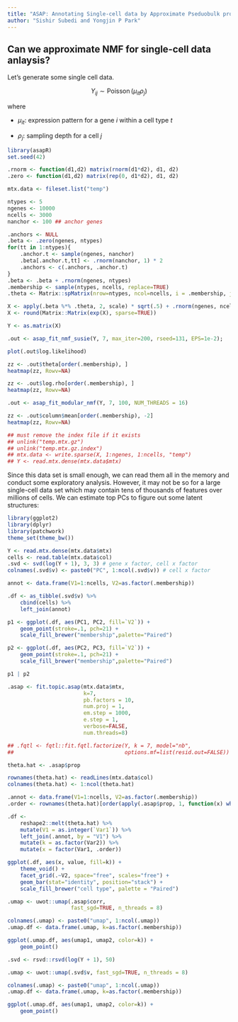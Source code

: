 ```yaml
---
title: "ASAP: Annotating Single-cell data by Approximate Pseduobulk projection"
author: "Sishir Subedi and Yongjin P Park"
---
```


## Can we approximate NMF for single-cell data anlaysis?

Let's generate some single cell data.

$$Y_{ij} \sim \operatorname{Poisson}(\mu_{it} \rho_{j})$$

where

* $\mu_{it}$: expression pattern for a gene $i$ within a cell type $t$

* $\rho_{j}$: sampling depth for a cell $j$

```r
library(asapR)
set.seed(42)

.rnorm <- function(d1,d2) matrix(rnorm(d1*d2), d1, d2)
.zero <- function(d1,d2) matrix(rep(0, d1*d2), d1, d2)

mtx.data <- fileset.list("temp")

ntypes <- 5
ngenes <- 10000
ncells <- 3000
nanchor <- 100 ## anchor genes 

.anchors <- NULL
.beta <- .zero(ngenes, ntypes)
for(tt in 1:ntypes){
    .anchor.t <- sample(ngenes, nanchor)
    .beta[.anchor.t,tt] <- .rnorm(nanchor, 1) * 2
    .anchors <- c(.anchors, .anchor.t)
}
.beta <- .beta + .rnorm(ngenes, ntypes)
.membership <- sample(ntypes, ncells, replace=TRUE)
.theta <- Matrix::spMatrix(nrow=ntypes, ncol=ncells, i = .membership, j = 1:ncells, x = rep(1, ncells))

X <- apply(.beta %*% .theta, 2, scale) * sqrt(.5) + .rnorm(ngenes, ncells) * sqrt(.5)
X <- round(Matrix::Matrix(exp(X), sparse=TRUE))

Y <- as.matrix(X)

.out <- asap_fit_nmf_susie(Y, 7, max_iter=200, rseed=131, EPS=1e-2);

plot(.out$log.likelihood)

zz <- .out$theta[order(.membership), ]
heatmap(zz, Rowv=NA)

zz <- .out$log.rho[order(.membership), ]
heatmap(zz, Rowv=NA)

.out <- asap_fit_modular_nmf(Y, 7, 100, NUM_THREADS = 16)

zz <- .out$column$mean[order(.membership), -2]
heatmap(zz, Rowv=NA)

## must remove the index file if it exists
## unlink("temp.mtx.gz")
## unlink("temp.mtx.gz.index")
## mtx.data <- write.sparse(X, 1:ngenes, 1:ncells, "temp")
## Y <- read.mtx.dense(mtx.data$mtx)


```






Since this data set is small enough, we can read them all in the memory and conduct some exploratory analysis. However, it may not be so for a large single-cell data set which may contain tens of thousands of features over millions of cells. We can estimate top PCs to figure out some latent structures:

```r
library(ggplot2)
library(dplyr)
library(patchwork)
theme_set(theme_bw())

Y <- read.mtx.dense(mtx.data$mtx)
cells <- read.table(mtx.data$col)
.svd <- svd(log(Y + 1), 3, 3) # gene x factor, cell x factor
colnames(.svd$v) <- paste0("PC", 1:ncol(.svd$v)) # cell x factor

annot <- data.frame(V1=1:ncells, V2=as.factor(.membership))
```

```r
.df <- as_tibble(.svd$v) %>%
    cbind(cells) %>% 
    left_join(annot)

p1 <- ggplot(.df, aes(PC1, PC2, fill=`V2`)) +
    geom_point(stroke=.1, pch=21) +
    scale_fill_brewer("membership",palette="Paired")

p2 <- ggplot(.df, aes(PC2, PC3, fill=`V2`)) +
    geom_point(stroke=.1, pch=21) +
    scale_fill_brewer("membership",palette="Paired")

p1 | p2
```


```r
.asap <- fit.topic.asap(mtx.data$mtx,
                        k=7,
                        pb.factors = 10,
                        num.proj = 1,
                        em.step = 1000,
                        e.step = 1,
                        verbose=FALSE,
                        num.threads=8)

## .fqtl <- fqtl::fit.fqtl.factorize(Y, k = 7, model="nb",
##                                   options.mf=list(resid.out=FALSE))

theta.hat <- .asap$prop

rownames(theta.hat) <- readLines(mtx.data$col)
colnames(theta.hat) <- 1:ncol(theta.hat)

.annot <- data.frame(V1=1:ncells, V2=as.factor(.membership))
.order <- rownames(theta.hat)[order(apply(.asap$prop, 1, function(x) which.max(x)))]

.df <-
    reshape2::melt(theta.hat) %>%
    mutate(V1 = as.integer(`Var1`)) %>% 
    left_join(.annot, by = "V1") %>%
    mutate(k = as.factor(Var2)) %>% 
    mutate(x = factor(Var1, .order))

ggplot(.df, aes(x, value, fill=k)) +
    theme_void() +
    facet_grid(.~V2, space="free", scales="free") +
    geom_bar(stat="identity", position="stack") +
    scale_fill_brewer("cell type", palette = "Paired")

```


```r

.umap <- uwot::umap(.asap$corr,
                    fast_sgd=TRUE, n_threads = 8)

colnames(.umap) <- paste0("umap", 1:ncol(.umap))
.umap.df <- data.frame(.umap, k=as.factor(.membership))

ggplot(.umap.df, aes(umap1, umap2, color=k)) +
    geom_point()

```




```r
.svd <- rsvd::rsvd(log(Y + 1), 50)

.umap <- uwot::umap(.svd$v, fast_sgd=TRUE, n_threads = 8)

colnames(.umap) <- paste0("umap", 1:ncol(.umap))
.umap.df <- data.frame(.umap, k=as.factor(.membership))

ggplot(.umap.df, aes(umap1, umap2, color=k)) +
    geom_point()

```
